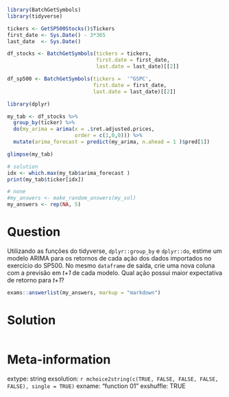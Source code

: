 ```r
library(BatchGetSymbols)
library(tidyverse)

tickers <- GetSP500Stocks()$Tickers
first_date <- Sys.Date() - 3*365
last_date  <- Sys.Date()

df_stocks <- BatchGetSymbols(tickers = tickers, 
                             first.date = first_date, 
                             last.date = last_date)[[2]]

df_sp500 <- BatchGetSymbols(tickers =  '^GSPC', 
                            first.date = first_date, 
                            last.date = last_date)[[2]]

library(dplyr)

my_tab <- df_stocks %>%
  group_by(ticker) %>%
  do(my_arima = arima(x = .$ret.adjusted.prices, 
                      order = c(1,0,0))) %>%
  mutate(arima_forecast = predict(my_arima, n.ahead = 1 )$pred[1])

glimpse(my_tab)

# solution
idx <- which.max(my_tab$arima_forecast )
print(my_tab$ticker[idx])
```

```r
# none
#my_answers <- make_random_answers(my_sol)
my_answers <- rep(NA, 5)
```

Question
========

Utilizando as funções do tidyverse, `dplyr::group_by` e `dplyr::do`, estime um modelo ARIMA para os retornos de cada ação dos dados importados no exercício do SP500. No mesmo `dataframe` de saída, crie uma nova coluna com a previsão em _t+1_ de cada modelo. Qual ação possui maior expectativa de retorno para _t+1_?

```r
exams::answerlist(my_answers, markup = "markdown")
```

Solution
================

```r
```


Meta-information
================
extype: string
exsolution: `r mchoice2string(c(TRUE, FALSE, FALSE, FALSE, FALSE), single = TRUE)`
exname: "function 01"
exshuffle: TRUE

